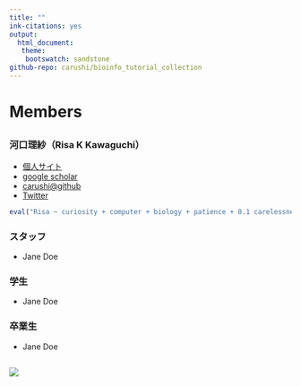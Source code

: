 ```yaml
---
title: ""
ink-citations: yes
output: 
  html_document:
   theme:
    bootswatch: sandstone 
github-repo: carushi/bioinfo_tutorial_collection
---
```

# Members {.row}
##  {.col-md-8}

### 河口理紗（Risa K Kawaguchi）
- [個人サイト](https://sites.google.com/site/cawatchm/)
- [google scholar]("https://scholar.google.com/citations?user=BLtM6hoAAAAJh")
- [carushi@github](https://github.com/carushi)
- [Twitter](https://twitter.com/can_pyong)

```r
eval("Risa ~ curiosity + computer + biology + patience + 0.1 carelessness")
```

### スタッフ

- Jane Doe

### 学生

- Jane Doe

### 卒業生

- Jane Doe

## {.col-md-4 }

![](figures/members/kawaguchi.jpeg)